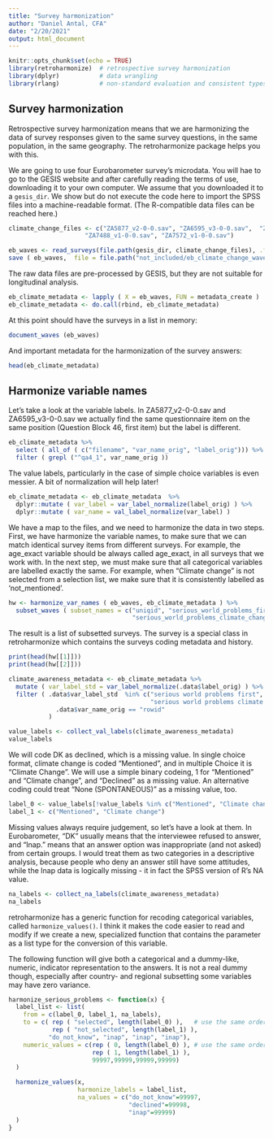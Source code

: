 ```yaml
---
title: "Survey harmonization"
author: "Daniel Antal, CFA"
date: "2/20/2021"
output: html_document
---
```


```r
knitr::opts_chunk$set(echo = TRUE)
library(retroharmonize)  # retrospective survey harmonization 
library(dplyr)           # data wrangling
library(rlang)           # non-standard evaluation and consistent types, errors
```

## Survey harmonization

Retrospective survey harmonization means that we are harmonizing the data of survey responses given to the same survey questions, in the same population, in the same geography. The retroharmonize package helps you with this. 

We are going to use four Eurobarometer survey's microdata.  You will hae to go to the GESIS website and after carefully reading the terms of use, downloading it to your own computer.  We assume that you downloaded it to a `gesis_dir`.  We show but do not execute the code here to import the SPSS files into a machine-readable format. (The R-compatible data files can be reached here.)

```r
climate_change_files <- c("ZA5877_v2-0-0.sav", "ZA6595_v3-0-0.sav",  "ZA6861_v1-2-0.sav", 
                     "ZA7488_v1-0-0.sav", "ZA7572_v1-0-0.sav")

eb_waves <- read_surveys(file.path(gesis_dir, climate_change_files), .f='read_spss')
save ( eb_waves,  file = file.path("not_included/eb_climate_change_waves.rda"))
```

The raw data files are pre-processed by GESIS, but they are not suitable for longitudinal analysis. 

```r
eb_climate_metadata <- lapply ( X = eb_waves, FUN = metadata_create )
eb_climate_metadata <- do.call(rbind, eb_climate_metadata)
```

At this point should have the surveys in a list in memory:

```r
document_waves (eb_waves) 
```

And important metadata for the harmonization of the survey answers:

```r
head(eb_climate_metadata)
```


## Harmonize variable names

Let's take a look at the variable labels. In ZA5877_v2-0-0.sav and ZA6595_v3-0-0.sav we actually find the same questionnaire item on the same position (Question Block 46, first item) but the label is different.

```r
eb_climate_metadata %>%
  select ( all_of ( c("filename", "var_name_orig", "label_orig"))) %>%
  filter ( grepl ("^qa4_1", var_name_orig ))
```
The value labels, particularly in the case of simple choice variables is even messier. 
A bit of normalization will help later!

```r
eb_climate_metadata <- eb_climate_metadata  %>%
  dplyr::mutate ( var_label = var_label_normalize(label_orig) ) %>%
  dplyr::mutate ( var_name = val_label_normalize(var_label) )
```

We have a map to the files, and we need to harmonize the data in two steps. First, we have harmonize the variable names, to make sure that we can match identical survey items from different surveys.  For example, the age_exact variable should be always called age_exact, in all surveys that we work with.  In the next step, we must make sure that all categorical variables are labelled exactly the same. For example, when "Climate change" is not selected from a selection list, we make sure that it is consistently labelled as 'not_mentioned'.


```r
hw <- harmonize_var_names ( eb_waves, eb_climate_metadata ) %>%
  subset_waves ( subset_names = c("uniqid", "serious_world_problems_first", 
                                  "serious_world_problems_climate_change"))
```

The result is a list of subsetted surveys.  The survey is a special class in retroharmonize which contains the surveys coding metadata and history.

```r
print(head(hw[[1]]))
print(head(hw[[2]]))
```


```r
climate_awareness_metadata <- eb_climate_metadata %>%
  mutate ( var_label_std = var_label_normalize(.data$label_orig) ) %>%
  filter ( .data$var_label_std  %in% c("serious world problems first", 
                                       "serious world problems climate change") |
             .data$var_name_orig == "rowid"
           ) 

```

```r
value_labels <- collect_val_labels(climate_awareness_metadata)
value_labels
```
We will code DK as declined, which is a missing value. In single choice format, climate change is coded "Mentioned", and in multiple Choice it is "Climate Change". We will use a simple binary codeing, 1 for "Mentioned" and "Climate change",  and "Declined" as a missing value.  An alternative coding could treat "None (SPONTANEOUS)" as a missing value, too.

```r
label_0 <- value_labels[!value_labels %in% c("Mentioned", "Climate change", "DK")]
label_1 <- c("Mentioned", "Climate change")
```

Missing values always require judgement, so let's have a look at them. In Eurobarometer, "DK" usually means that the interviewee refused to answer, and "Inap." means that an answer option was inappropriate (and not asked) from certain groups. I would treat them as two categories in a descriptive analysis, because people who deny an answer still have some attitudes, while the Inap data is logically missing - it in fact the SPSS version of R's NA value.

```r
na_labels <- collect_na_labels(climate_awareness_metadata)
na_labels
```

retroharmonize has a generic function for recoding categorical variables, called `harmonize_values()`. I think it makes the code easier to read and modify if we create a new, specialized function that contains the parameter as a list type for the conversion of this variable.

The following function will give both a categorical and a dummy-like, numeric, indicator representation to the answers.  It is not a real dummy though, especially after country- and regional subsetting some variables may have zero variance.

```r
harmonize_serious_problems <- function(x) {
  label_list <- list(
    from = c(label_0, label_1, na_labels), 
    to = c( rep ( "selected", length(label_0) ),   # use the same order as in from!
            rep ( "not_selected", length(label_1) ),
           "do_not_know", "inap", "inap", "inap"), 
    numeric_values = c(rep ( 0, length(label_0) ), # use the same order as in from!
                       rep ( 1, length(label_1) ),
                       99997,99999,99999,99999)
  )

  harmonize_values(x, 
                   harmonize_labels = label_list, 
                   na_values = c("do_not_know"=99997,
                                 "declined"=99998,
                                 "inap"=99999)
  )
}
```

